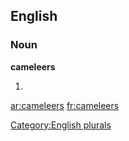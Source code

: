 ==English==

===Noun===
'''cameleers'''

# {{plural of|[[cameleer]]}}

[[Category:English plurals]]

[[ar:cameleers]]
[[fr:cameleers]]
